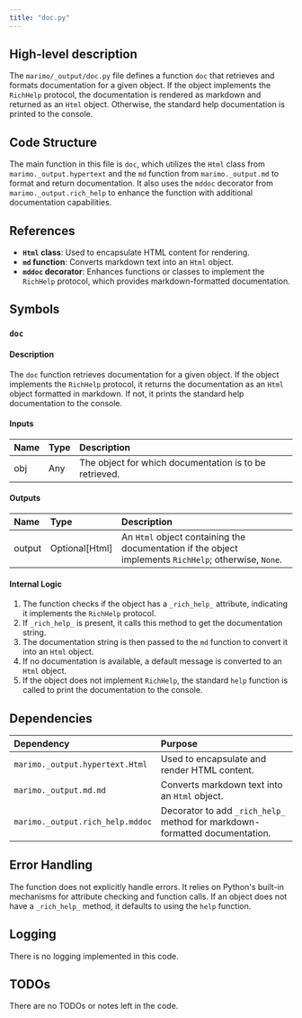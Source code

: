 ```yaml
---
title: "doc.py"
---
```


## High-level description

The `marimo/_output/doc.py` file defines a function `doc` that retrieves and formats documentation for a given object. If the object implements the `RichHelp` protocol, the documentation is rendered as markdown and returned as an `Html` object. Otherwise, the standard help documentation is printed to the console.

## Code Structure

The main function in this file is `doc`, which utilizes the `Html` class from `marimo._output.hypertext` and the `md` function from `marimo._output.md` to format and return documentation. It also uses the `mddoc` decorator from `marimo._output.rich_help` to enhance the function with additional documentation capabilities.

## References

- **`Html` class**: Used to encapsulate HTML content for rendering.
- **`md` function**: Converts markdown text into an `Html` object.
- **`mddoc` decorator**: Enhances functions or classes to implement the `RichHelp` protocol, which provides markdown-formatted documentation.

## Symbols

### `doc`
#### Description
The `doc` function retrieves documentation for a given object. If the object implements the `RichHelp` protocol, it returns the documentation as an `Html` object formatted in markdown. If not, it prints the standard help documentation to the console.

#### Inputs
| Name | Type | Description |
|:-----|:-----|:------------|
| obj | Any | The object for which documentation is to be retrieved. |

#### Outputs
| Name | Type | Description |
|:-----|:-----|:------------|
| output | Optional[Html] | An `Html` object containing the documentation if the object implements `RichHelp`; otherwise, `None`. |

#### Internal Logic
1. The function checks if the object has a `_rich_help_` attribute, indicating it implements the `RichHelp` protocol.
2. If `_rich_help_` is present, it calls this method to get the documentation string.
3. The documentation string is then passed to the `md` function to convert it into an `Html` object.
4. If no documentation is available, a default message is converted to an `Html` object.
5. If the object does not implement `RichHelp`, the standard `help` function is called to print the documentation to the console.

## Dependencies

| Dependency | Purpose |
|:-----------|:--------|
| `marimo._output.hypertext.Html` | Used to encapsulate and render HTML content. |
| `marimo._output.md.md` | Converts markdown text into an `Html` object. |
| `marimo._output.rich_help.mddoc` | Decorator to add `_rich_help_` method for markdown-formatted documentation. |

## Error Handling

The function does not explicitly handle errors. It relies on Python's built-in mechanisms for attribute checking and function calls. If an object does not have a `_rich_help_` method, it defaults to using the `help` function.

## Logging

There is no logging implemented in this code.

## TODOs

There are no TODOs or notes left in the code.